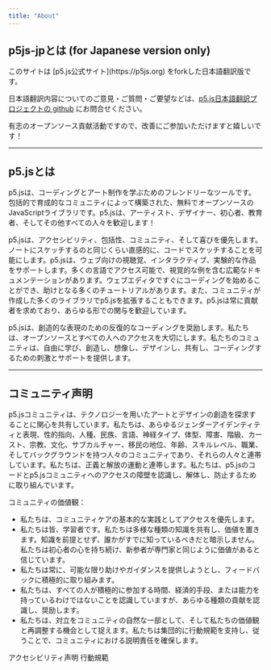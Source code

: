 ```yaml
---
title: "About"
---
```


## p5js-jpとは  (for Japanese version only)

<div class='text-body-large'>
このサイトは [p5.js公式サイト](https://p5js.org) をforkした日本語翻訳版です。

日本語翻訳内容についてのご意見・ご質問・ご要望などは、[p5.js日本語翻訳プロジェクトの github](https://github.com/p5js-i18n-ja/p5.js-website) にお問合せください。

有志のオープンソース貢献活動ですので、改善にご参加いただけますと嬉しいです！
</div>

<hr class='full-bleed'/>

## p5.jsとは

<div class='text-body-large'>
p5.jsは、コーディングとアート制作を学ぶためのフレンドリーなツールです。包括的で育成的なコミュニティによって構築された、無料でオープンソースのJavaScriptライブラリです。p5.jsは、アーティスト、デザイナー、初心者、教育者、そしてその他すべての人々を歓迎します！

p5.jsは、アクセシビリティ、包括性、コミュニティ、そして喜びを優先します。ノートにスケッチするのと同じくらい直感的に、コードでスケッチすることを可能にします。p5.jsは、ウェブ向けの視聴覚、インタラクティブ、実験的な作品をサポートします。多くの言語でアクセス可能で、視覚的な例を含む広範なドキュメンテーションがあります。ウェブエディタですぐにコーディングを始めることができ、助けとなる多くのチュートリアルがあります。また、コミュニティが作成した多くのライブラリでp5.jsを拡張することもできます。p5.jsは常に貢献者を求めており、あらゆる形での関与を歓迎しています。

p5.jsは、創造的な表現のための反復的なコーディングを奨励します。私たちは、オープンソースとすべての人へのアクセスを大切にします。私たちのコミュニティは、自由に学び、創造し、想像し、デザインし、共有し、コーディングするための刺激とサポートを提供します。
</div>

<hr class='full-bleed'/>

## コミュニティ声明

<div class='text-body-large'>
p5.jsコミュニティは、テクノロジーを用いたアートとデザインの創造を探求することに関心を共有しています。私たちは、あらゆるジェンダーアイデンティティと表現、性的指向、人種、民族、言語、神経タイプ、体型、障害、階級、カースト、宗教、文化、サブカルチャー、移民の地位、年齢、スキルレベル、職業、そしてバックグラウンドを持つ人々のコミュニティであり、それらの人々と連帯しています。私たちは、正義と解放の運動と連帯します。私たちは、p5.jsのコードとp5.jsコミュニティへのアクセスの障壁を認識し、解体し、防止するために取り組んでいます。

コミュニティの価値観：
- 私たちは、コミュニティケアの基本的な実践としてアクセスを優先します。
- 私たちは皆、学習者です。私たちは多様な種類の知識を共有し、価値を置きます。知識を前提とせず、誰かがすでに知っているべきだと暗示しません。私たちは初心者の心を持ち続け、新参者が専門家と同じように価値があると信じています。
- 私たちは常に、可能な限り助けやガイダンスを提供しようとし、フィードバックに積極的に取り組みます。
- 私たちは、すべての人が積極的に参加する時間、経済的手段、または能力を持っているわけではないことを認識していますが、あらゆる種類の貢献を認識し、奨励します。
- 私たちは、対立をコミュニティの自然な一部として、そして私たちの価値観と再調整する機会として捉えます。私たちは集団的に行動規範を支持し、従うことで、コミュニティにおける説明責任を確保します。
</div>

<div class='mt-xl'>
<LinkButton variant='link' url='/contribute/access'>アクセシビリティ声明</LinkButton>
<LinkButton variant='link' url='/code-of-conduct'>行動規範</LinkButton>
</div>